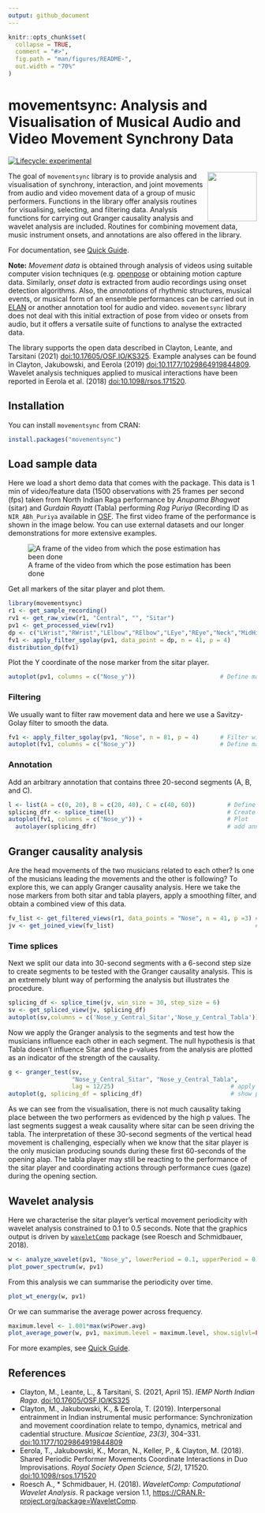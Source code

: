 ```yaml
---
output: github_document
---
```


<!-- README.md is generated from README.Rmd. Please edit that file -->

```r
knitr::opts_chunk$set(
  collapse = TRUE,
  comment = "#>",
  fig.path = "man/figures/README-",
  out.width = "70%"
)
```

# movementsync: Analysis and Visualisation of Musical Audio and Video Movement Synchrony Data

<!-- badges: start -->
[![Lifecycle:
experimental](https://img.shields.io/badge/lifecycle-experimental-orange.svg)](https://lifecycle.r-lib.org/articles/stages.html#experimental)
<!-- badges: end -->

<img src="man/figures/logo.png" align="right" height="100" />

The goal of `movementsync` library is to provide analysis and visualisation of synchrony, interaction, and joint movements from audio and video movement data of a group of music performers. Functions in the library offer analysis routines for visualising, selecting, and filtering data. Analysis functions for carrying out Granger causality analysis and wavelet analysis are included. Routines for combining movement data, music instrument onsets, and annotations are also offered in the library.

For documentation, see [Quick
Guide](https://tuomaseerola.github.io/movementsync/).

**Note:** *Movement data* is obtained through analysis of videos using suitable computer vision techniques (e.g. [openpose](https://github.com/CMU-Perceptual-Computing-Lab/openpose) or obtaining motion capture data. Similarly, *onset data* is extracted from audio recordings using onset detection algorithms. Also, the *annotations* of rhythmic structures, musical events, or musical form of an ensemble performances can be carried out in [ELAN](https://archive.mpi.nl/tla/elan) or another annotation tool for audio and video. `movementsync` library does not deal with this initial extraction of pose from video or onsets from audio, but it offers a versatile suite of functions to analyse the extracted data.

The library supports the open data described in Clayton, Leante, and Tarsitani (2021) <doi:10.17605/OSF.IO/KS325>. Example analyses can be found in Clayton, Jakubowski, and Eerola (2019) <doi:10.1177/1029864919844809>. Wavelet analysis techniques applied to musical interactions have been reported in Eerola et al. (2018) <doi:10.1098/rsos.171520>.

## Installation

You can install `movementsync` from CRAN:

``` r
install.packages("movementsync")
```

## Load sample data

Here we load a short demo data that comes with the package. This data is 1 min of video/feature data (1500 observations with 25 frames per second (fps) taken from North Indian Raga performance by _Anupama Bhagwat_ (sitar) and _Gurdain Rayatt_ (Tabla) performing _Rag Puriya_ (Recording ID as `NIR_ABh_Puriya` available in [OSF](https://osf.io/ks325/). The first video frame of the performance is shown in the image below. You can use external datasets and our longer demonstrations for more extensive examples.

![A frame of the video from which the pose estimation has been done](man/figures/puriya.png)

Get all markers of the sitar player and plot them.

```r
library(movementsync)
r1 <- get_sample_recording()                                                # Defaults to NIR_ABh_Puriya
rv1 <- get_raw_view(r1, "Central", "", "Sitar")                             # Take the sitar player
pv1 <- get_processed_view(rv1)
dp <- c("LWrist","RWrist","LElbow","RElbow","LEye","REye","Neck","MidHip")  # Define markers
fv1 <- apply_filter_sgolay(pv1, data_point = dp, n = 41, p = 4)             # Apply smoothing
distribution_dp(fv1)                                                        # Plot
```

Plot the Y coordinate of the nose marker from the sitar player.

```r
autoplot(pv1, columns = c("Nose_y"))                        # Define markers/coords and plot
```

### Filtering

We usually want to filter raw movement data and here we use a Savitzy-Golay filter to smooth the data.

```r
fv1 <- apply_filter_sgolay(pv1, "Nose", n = 81, p = 4)      # Filter with rather heavy parameters    
autoplot(fv1, columns = c("Nose_y"))                        # Define markers and coordinates and plot 
```

### Annotation

Add an arbitrary annotation that contains three 20-second segments (A, B, and C).

```r
l <- list(A = c(0, 20), B = c(20, 40), C = c(40, 60))         # Define three segments
splicing_dfr <- splice_time(l)                                # Create a splicing table
autoplot(fv1, columns = c("Nose_y")) +                        # Plot 
  autolayer(splicing_dfr)                                     # add annotations to the plot  
```


## Granger causality analysis

Are the head movements of the two musicians related to each other? Is one of the musicians leading the movements and the other is following? To explore this, we can apply Granger causality analysis. Here we take the nose markers from both sitar and tabla players, apply a smoothing filter, and obtain a combined view of this data. 

```r
fv_list <- get_filtered_views(r1, data_points = "Nose", n = 41, p =3) # Filter
jv <- get_joined_view(fv_list)                                        # Combine the data
```

### Time splices

Next we split our data into 30-second segments with a 6-second step size to create segments to be tested with the Granger causality analysis. This is an extremely blunt way of performing the analysis but illustrates the procedure.

```r
splicing_df <- splice_time(jv, win_size = 30, step_size = 6)            # Splice into segments
sv <- get_spliced_view(jv, splicing_df)                                 # Prepare the data       
autoplot(sv,columns = c('Nose_y_Central_Sitar','Nose_y_Central_Tabla')) # Plot selected coordinates
```

Now we apply the Granger analysis to the segments and test how the musicians influence each other in each segment. The null hypothesis is that Tabla doesn't influence Sitar and the p-values from the analysis are plotted as an indicator of the strength of the causality.

```r
g <- granger_test(sv, 
                  "Nose_y_Central_Sitar", "Nose_y_Central_Tabla", 
                  lag = 12/25)                                 # apply granger analysis
autoplot(g, splicing_df = splicing_df)                         # show p-values (forward and backwards) 
```

As we can see from the visualisation, there is not much causality taking place between the two performers as evidenced by the high p values. The last segments suggest a weak causality where sitar can be seen driving the tabla. The interpretation of these 30-second segments of the vertical head movement is challenging, especially when we know that the sitar player is the only musician producing sounds during these first 60-seconds of the opening alap. The tabla player may still be reacting to the performance of the sitar player and coordinating actions through performance cues (gaze) during the opening section.

## Wavelet analysis

Here we characterise the sitar player's vertical movement periodicity with wavelet analysis constrained to 0.1 to 0.5 seconds. Note that the graphics output is driven by [`waveletComp`](https://CRAN.R-project.org/package=WaveletComp) package (see Roesch and Schmidbauer, 2018).

```r
w <- analyze_wavelet(pv1, "Nose_y", lowerPeriod = 0.1, upperPeriod = 0.5, verbose = FALSE, dj = 1/25)
plot_power_spectrum(w, pv1)
```

From this analysis we can summarise the periodicity over time.

```r
plot_wt_energy(w, pv1)
```

Or we can summarise the average power across frequency.

```r
maximum.level <- 1.001*max(w$Power.avg)
plot_average_power(w, pv1, maximum.level = maximum.level, show.siglvl=FALSE)
```

For more examples, see [Quick
Guide](https://tuomaseerola.github.io/movementsync/).


## References

- Clayton, M., Leante, L., & Tarsitani, S. (2021, April 15). *IEMP North
  Indian Raga*. <doi:10.17605/OSF.IO/KS325>
- Clayton, M., Jakubowski, K., & Eerola, T. (2019). Interpersonal
  entrainment in Indian instrumental music performance: Synchronization
  and movement coordination relate to tempo, dynamics, metrical and
  cadential structure. *Musicae Scientiae, 23(3)*, 304–331.
  <doi:10.1177/1029864919844809>
- Eerola, T., Jakubowski, K., Moran, N., Keller, P., & Clayton, M.
  (2018). Shared Periodic Performer Movements Coordinate Interactions in
  Duo Improvisations. *Royal Society Open Science, 5(2)*, 171520.
  <doi:10.1098/rsos.171520>
- Roesch A., * Schmidbauer, H. (2018). _WaveletComp: Computational Wavelet Analysis_. R package version 1.1,
  <https://CRAN.R-project.org/package=WaveletComp>.
